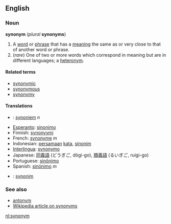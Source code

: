 ==English==
===Noun===
'''synonym''' (''plural'' '''synonyms''')

# A [[word]] or [[phrase]] that has a [[meaning]] the same as or very close to that of another word or phrase. <!-- encyclopedic info snipped: A given word may have between [[zero]] and multiple synonyms. The opposite (or antonym) of a synonym is an [[antonym]].-->
# (''rare'') One of two or more words which correspond in meaning but are in different languages; a [[heteronym]].

====Related terms====
*[[synonymic]]
*[[synonymous]]
*[[synonymy]]

====Translations====
*{{msg:nl}}: [[synoniem]] ''n''
*[[Esperanto]]: [[sinonimo]]
*Finnish: [[synonyymi]]
*French: [[synonyme]] ''m''
*Indonesian: [[sama|persamaan]] [[kata]], [[sinonim]]
*[[Interlingua]]: [[synonymo]]
*Japanese: [[同義語]] (どうぎご, dôgi-go), [[類義語]] (るいぎご, ruigi-go)
*Portuguese: [[sinônimo]]
*Spanish: [[sinónimo]] ''m''
*{{msg:pl}}: [[synonim]]

===See also===
*[[antonym]]
*[[w:synonym|Wikipedia article on synonyms]]

[[nl:synonym]]